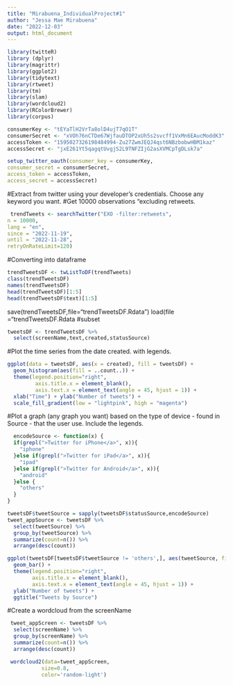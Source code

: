 ```yaml
---
title: "Mirabuena_IndividualProject#1"
author: "Jessa Mae Mirabuena"
date: "2022-12-03"
output: html_document
---
```


```r
library(twitteR)
library (dplyr)
library(magrittr)
library(ggplot2)
library(tidytext)
library(rtweet)
library(tm)
library(slam)
library(wordcloud2)
library(RColorBrewer)
library(corpus)

```
```r
consumerKey <- "tEYaTlH2VrTa8olD4ujT7qO1T"
consumerSecret <- "xVOh76nCTDe67WjfauDTOP2xUh5s2svcff1VxMn6EAucModdK3"
accessToken <- "1595027326198484994-Zu27ZwmJEQJ4qst6NBzbobwHBM1kaz"
accessSecret <- "jxE261Yt5qagqtUvgjS2L9TNFZIjG2asXVMCpTgDLsk7a"
```

```r
setup_twitter_oauth(consumer_key = consumerKey,
consumer_secret = consumerSecret,
access_token = accessToken,
access_secret = accessSecret) 
```
 
 #Extract from twitter using your developer's credentials. Choose any keyword you want. 
#Get 10000 observations "excluding retweets.
```r
 trendTweets <- searchTwitter("EXO -filter:retweets",
n = 10000,
lang = "en",
since = "2022-11-19",
until = "2022-11-28",
retryOnRateLimit=120)
``` 
#Converting into dataframe
```r
trendTweetsDF <- twListToDF(trendTweets)
class(trendTweetsDF)
names(trendTweetsDF)
head(trendTweetsDF)[1:5]
head(trendTweetsDF$text)[1:5]

```

save(trendTweetsDF,file="trendTweetsDF.Rdata")
load(file ="trendTweetsDF.Rdata 
#subset
```r
tweetsDF <- trendTweetsDF %>%
  select(screenName,text,created,statusSource)  
```
#Plot the time series from the date created. with legends.
```r
ggplot(data = tweetsDF, aes(x = created), fill = tweetsDF) +
  geom_histogram(aes(fill = ..count..)) + 
  theme(legend.position="right",
         axis.title.x = element_blank(),
         axis.text.x = element_text(angle = 45, hjust = 1)) +
  xlab("Time") + ylab("Number of tweets") + 
  scale_fill_gradient(low = "lightpink", high = "magenta")
```
#Plot a graph (any graph you want)  based on the type of device - found in Source - that the user use. Include the legends.
```r
  encodeSource <- function(x) {
  if(grepl(">Twitter for iPhone</a>", x)){
    "iphone"
  }else if(grepl(">Twitter for iPad</a>", x)){
    "ipad"
  }else if(grepl(">Twitter for Android</a>", x)){
    "android"
  }else {
    "others"
  }
}
```
```r
tweetsDF$tweetSource = sapply(tweetsDF$statusSource,encodeSource)
tweet_appSource <- tweetsDF %>% 
  select(tweetSource) %>%
  group_by(tweetSource) %>%
  summarize(count=n()) %>%
  arrange(desc(count)) 
```
```r
ggplot(tweetsDF[tweetsDF$tweetSource != 'others',], aes(tweetSource, fill = tweetSource)) +
  geom_bar() +
  theme(legend.position="right",
        axis.title.x = element_blank(),
        axis.text.x = element_text(angle = 45, hjust = 1)) +
  ylab("Number of tweets") +
  ggtitle("Tweets by Source")
```
#Create a wordcloud from the screenName
```r
 tweet_appScreen <- tweetsDF %>%
  select(screenName) %>%
  group_by(screenName) %>%
  summarize(count=n()) %>%
  arrange(desc(count)) 
```
```r
 wordcloud2(data=tweet_appScreen, 
           size=0.8, 
           color='random-light')
```
